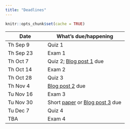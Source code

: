 ```yaml
---
title: "Deadlines"
---
```


```r
knitr::opts_chunk$set(cache = TRUE)
```

| Date      | What's due/happening |
|-----------|----------------------|
| Th Sep 9   | Quiz 1 |
| Th Sep 23 | Exam 1 |
| Th Oct 7  | Quiz 2; [Blog post 1](blog-assignment.html) due |
| Th Oct 14  | Exam 2 |
| Th Oct 28  | Quiz 3 |
| Th Nov 4 |  [Blog post 2](blog-assignment.html) due |
| Tu Nov 16 | Exam 3               |
| Tu Nov 30 | Short [paper](paper-assignment.html) or [Blog post 3](blog-assignment.html) due |
| Tu Dec 7 | Quiz 4 |
| TBA       | Exam 4 |
